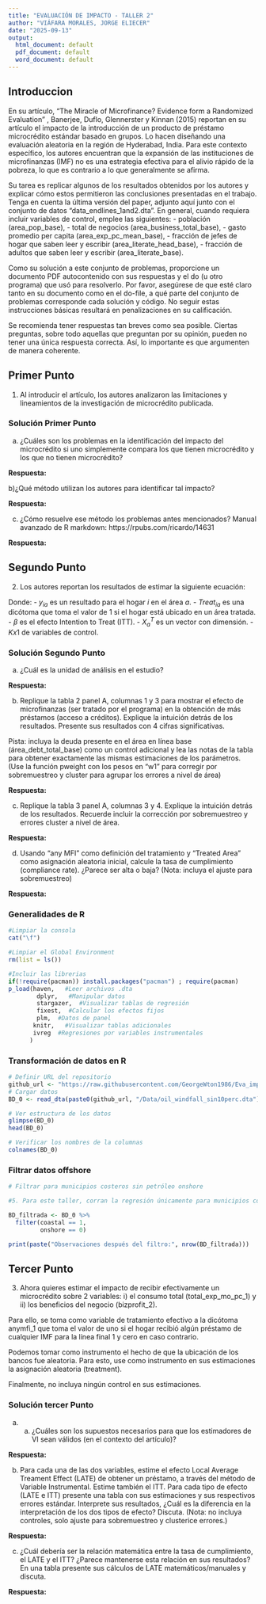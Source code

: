 ```yaml
---
title: "EVALUACIÓN DE IMPACTO - TALLER 2"
author: "VIÁFARA MORALES, JORGE ELIECER"
date: "2025-09-13"
output:
  html_document: default
  pdf_document: default
  word_document: default
---
```


## Introduccion
En su artículo, “The Miracle of Microfinance? Evidence form a Randomized Evaluation” , Banerjee, Duflo, Glennerster y Kinnan (2015) reportan en su artículo el impacto de la introducción de un producto de préstamo microcrédito estándar basado en grupos. Lo hacen diseñando una evaluación aleatoria en la región de Hyderabad, India. Para este contexto específico, los autores encuentran que la expansión de las instituciones de microfinanzas (IMF) no es una estrategia efectiva para el alivio rápido de la pobreza, lo que es contrario a lo que generalmente se afirma.

Su tarea es replicar algunos de los resultados obtenidos por los autores y explicar cómo estos permitieron las conclusiones presentadas en el trabajo. Tenga en cuenta la última versión del paper, adjunto aquí junto con el conjunto de datos “data_endlines_1and2.dta”. En general, cuando requiera incluir variables de control, emplee las siguientes: 
- población (area_pop_base), 
- total de negocios (area_business_total_base), 
- gasto promedio per capita (area_exp_pc_mean_base), 
- fracción de jefes de hogar que saben leer y escribir (area_literate_head_base), 
- fracción de adultos que saben leer y escribir (area_literate_base).

Como su solución a este conjunto de problemas, proporcione un documento PDF autocontenido con sus respuestas y el do (u otro programa) que usó para resolverlo. Por favor, asegúrese de que esté claro tanto en su documento como en el do-file, a qué parte del conjunto de problemas corresponde cada solución y código. No seguir estas instrucciones básicas resultará en penalizaciones en su calificación.

Se recomienda tener respuestas tan breves como sea posible. Ciertas preguntas, sobre todo aquellas que preguntan por su opinión, pueden no tener una única respuesta correcta. Así, lo importante es que argumenten de manera coherente.  

## Primer Punto
1. Al introducir el artículo, los autores analizaron las limitaciones y lineamientos de la investigación de microcrédito publicada.  

### Solución Primer Punto

a) ¿Cuáles son los problemas en la identificación del impacto del microcrédito si uno simplemente compara los que tienen microcrédito y los que no tienen microcrédito?

**Respuesta:**

b)¿Qué método utilizan los autores para identificar tal impacto?

**Respuesta:**

c) ¿Cómo resuelve ese método los problemas antes mencionados?
Manual avanzado de R markdown: https://rpubs.com/ricardo/14631 

**Respuesta:**

## Segundo Punto
2. Los autores reportan los resultados de estimar la siguiente ecuación:

\begin{align}
y_{ia} = \alfa+ \beta Treat_{ia} + X^T_{a}\gamma_1+\epsilon_{i} \quad \nonumber \\
\end{align}

Donde:
- $y_{ia}$ es un resultado para el hogar $i$ en el área $a$.
- $Treat_{ia}$ es una dicótoma que toma el valor de 1 si el hogar está ubicado en un área tratada.
- $\beta$ es el efecto Intention to Treat (ITT). 
- $X^T_{a}$ es un vector con dimensión.
- $Kx1$ de variables de control.

### Solución Segundo Punto

a)	¿Cuál es la unidad de análisis en el estudio?

**Respuesta:**

b)	Replique la tabla 2 panel A, columnas 1 y 3 para mostrar el efecto de microfinanzas (ser tratado por el programa) en la obtención de más préstamos (acceso a créditos). Explique la intuición detrás de los resultados. Presente sus resultados con 4 cifras significativas.

Pista: incluya la deuda presente en el área en línea base (área_debt_total_base) como un control adicional y lea las notas de la tabla para obtener exactamente las mismas estimaciones de los parámetros. (Use la función pweight con los pesos en “w1” para corregir por sobremuestreo y cluster para agrupar los errores a nivel de área)

**Respuesta:**

c)	Replique la tabla 3 panel A, columnas  3 y 4. Explique la intuición detrás de los resultados. Recuerde incluir la corrección por sobremuestreo y errores cluster a nivel de área.

**Respuesta:**

d)	Usando “any MFI” como definición del tratamiento y “Treated Area” como asignación aleatoria inicial, calcule la tasa de cumplimiento (compliance rate).  ¿Parece ser alta o baja? (Nota: incluya el ajuste para sobremuestreo)

**Respuesta:**


### Generalidades de R
```r
#Limpiar la consola
cat("\f")

#Limpiar el Global Environment
rm(list = ls())

#Incluir las librerias
if(!require(pacman)) install.packages("pacman") ; require(pacman)
p_load(haven,   #Leer archivos .dta
        dplyr,   #Manipular datos
        stargazer,  #Visualizar tablas de regresión
        fixest,  #Calcular los efectos fijos
        plm,  #Datos de panel
       knitr,   #Visualizar tablas adicionales
       ivreg  #Regresiones por variables instrumentales
      )
```

### Transformación de datos en R
```r
# Definir URL del repositorio
github_url <- "https://raw.githubusercontent.com/GeorgeWton1986/Eva_impacto_T2/main"
# Cargar datos
BD_0 <- read_dta(paste0(github_url, "/Data/oil_windfall_sin10perc.dta"))

# Ver estructura de los datos
glimpse(BD_0)
head(BD_0)

# Verificar los nombres de la columnas
colnames(BD_0)
```
### Filtrar datos offshore
```r

# Filtrar para municipios costeros sin petróleo onshore

#5. Para este taller, corran la regresión únicamente para municipios costeros (coastal = 1) y que reciben petróleo únicamente del mar (onshore = 0).

BD_filtrada <- BD_0 %>%
  filter(coastal == 1,
         onshore == 0)

print(paste("Observaciones después del filtro:", nrow(BD_filtrada)))
```

## Tercer Punto

3.	Ahora quieres estimar el impacto de recibir efectivamente un microcrédito sobre 2 variables: i) el consumo total (total_exp_mo_pc_1) y ii) los beneficios del negocio (bizprofit_2).

Para ello, se toma como variable de tratamiento efectivo a la dicótoma anymfi_1 que toma el valor de uno si el hogar recibió algún préstamo de cualquier IMF para la línea final 1 y cero en caso contrario. 

Podemos tomar como instrumento el hecho de que la ubicación de los bancos fue aleatoria. Para esto, use como instrumento en sus estimaciones la asignación aleatoria (treatment).

Finalmente, no incluya ningún control en sus estimaciones.

### Solución tercer Punto

a)	a)	¿Cuáles son los supuestos necesarios para que los estimadores de VI sean válidos (en el contexto del artículo)?

**Respuesta:**

b)	Para cada una de las dos variables, estime el efecto Local Average Treament Effect (LATE) de obtener un préstamo, a través del método de Variable Instrumental. Estime también el ITT.  Para cada tipo de efecto (LATE e ITT) presente una tabla con sus estimaciones y sus respectivos errores estándar. Interprete sus resultados, ¿Cuál es la diferencia en la interpretación de los dos tipos de efecto? Discuta. (Nota: no incluya controles, solo ajuste para sobremuestreo y clusterice errores.)

**Respuesta:**

c)	¿Cuál debería ser la relación matemática entre la tasa de cumplimiento, el LATE y el ITT? ¿Parece mantenerse esta relación en sus resultados? En una tabla presente sus cálculos de LATE matemáticos/manuales y discuta. 

**Respuesta:**

